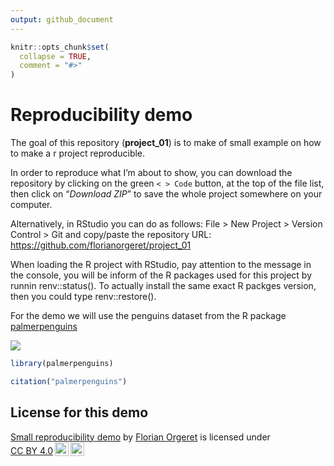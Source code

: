 ```yaml
---
output: github_document
---
```


<!-- README.md is generated from README.Rmd. Please edit that file -->

```r
knitr::opts_chunk$set(
  collapse = TRUE,
  comment = "#>"
)
```

# Reproducibility demo

<!-- badges: start -->
<!-- badges: end -->

The goal of this repository (**project_01**) is to make of small example on how to make a r project reproducible.

In order to reproduce what I'm about to show, you can download the repository by clicking on the green `< > Code` button,
at the top of the file list, then click on "*Download ZIP*" to save the whole project somewhere on your computer.

Alternatively, in RStudio you can do as follows: File > New Project > Version Control > Git 
and copy/paste the repository URL: <https://github.com/florianorgeret/project_01>

When loading the R project with RStudio, pay attention to the message in the console, you will be inform of the R packages used for this project by runnin renv::status(). To actually install the same exact R packges version, then you could type renv::restore().

For the demo we will use the penguins dataset from the R package [palmerpenguins](https://allisonhorst.github.io/palmerpenguins/)

![](https://allisonhorst.github.io/palmerpenguins/logo.png) 


```r
library(palmerpenguins)

citation("palmerpenguins")
```
## License for this demo

<p xmlns:cc="http://creativecommons.org/ns#" xmlns:dct="http://purl.org/dc/terms/"><a property="dct:title" rel="cc:attributionURL" href="https://github.com/florianorgeret/project_01">Small reproducibility demo</a> by <a rel="cc:attributionURL dct:creator" property="cc:attributionName" href="https://florianorgeret.github.io/">Florian Orgeret</a> is licensed under <a href="http://creativecommons.org/licenses/by/4.0/?ref=chooser-v1" target="_blank" rel="license noopener noreferrer" style="display:inline-block;">CC BY 4.0<img style="height:22px!important;margin-left:3px;vertical-align:text-bottom;" src="https://mirrors.creativecommons.org/presskit/icons/cc.svg?ref=chooser-v1"><img style="height:22px!important;margin-left:3px;vertical-align:text-bottom;" src="https://mirrors.creativecommons.org/presskit/icons/by.svg?ref=chooser-v1"></a></p>